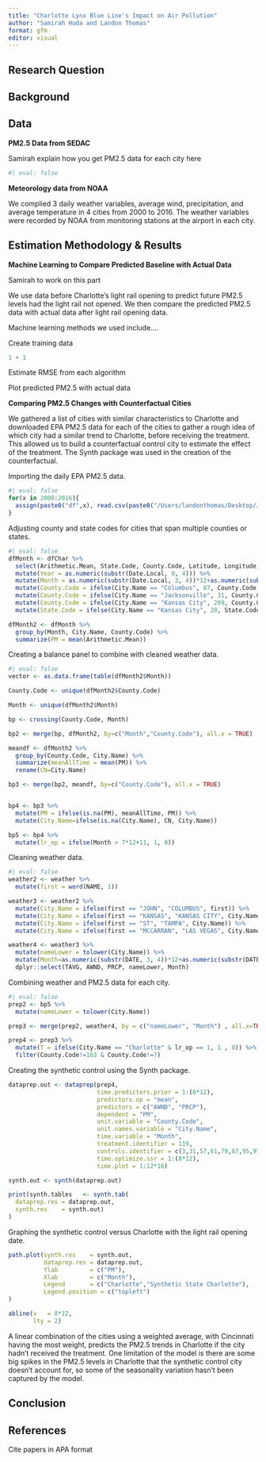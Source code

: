 ```yaml
---
title: "Charlotte Lynx Blue Line's Impact on Air Pollution"
author: "Samirah Huda and Landon Thomas"
format: gfm
editor: visual
---
```


## Research Question

## Background

## Data

**PM2.5 Data from SEDAC**

Samirah explain how you get PM2.5 data for each city here

```r
#| eval: false


```

**Meteorology data from NOAA**

We complied 3 daily weather variables, average wind, precipitation, and average temperature in 4 cities from 2000 to 2016. The weather variables were recorded by NOAA from monitoring stations at the airport in each city.

## Estimation Methodology & Results

**Machine Learning to Compare Predicted Baseline with Actual Data**

Samirah to work on this part

We use data before Charlotte's light rail opening to predict future PM2.5 levels had the light rail not opened. We then compare the predicted PM2.5 data with actual data after light rail opening data.

Machine learning methods we used include....

Create training data

```r
1 + 1
```

Estimate RMSE from each algorithm

Plot predicted PM2.5 with actual data

**Comparing PM2.5 Changes with Counterfactual Cities**

We gathered a list of cities with similar characteristics to Charlotte and downloaded EPA PM2.5 data for each of the cities to gather a rough idea of which city had a similar trend to Charlotte, before receiving the treatment. This allowed us to build a counterfactual control city to estimate the effect of the treatment. The Synth package was used in the creation of the counterfactual.

Importing the daily EPA PM2.5 data.

```r
#| eval: false
for(x in 2000:2016){
  assign(paste0("df",x), read.csv(paste0("/Users/landonthomas/Desktop/Junior Year/Fall Semester/F23 PRM/Data/daily_88101_",x,".csv")))
}
```

Adjusting county and state codes for cities that span multiple counties or states.

```r
#| eval: false
dfMonth <- dfChar %>%
  select(Arithmetic.Mean, State.Code, County.Code, Latitude, Longitude, City.Name, Date.Local) %>%
  mutate(Year = as.numeric(substr(Date.Local, 0, 4))) %>%
  mutate(Month = as.numeric(substr(Date.Local, 3, 4))*12+as.numeric(substr(Date.Local, 6,7))) %>%
  mutate(County.Code = ifelse(City.Name == "Columbus", 87, County.Code)) %>%
  mutate(County.Code = ifelse(City.Name == "Jacksonville", 31, County.Code)) %>%
  mutate(County.Code = ifelse(City.Name == "Kansas City", 209, County.Code)) %>%
  mutate(State.Code = ifelse(City.Name == "Kansas City", 20, State.Code))

dfMonth2 <- dfMonth %>% 
  group_by(Month, City.Name, County.Code) %>%
  summarize(PM = mean(Arithmetic.Mean))
```

Creating a balance panel to combine with cleaned weather data.

```r
#| eval: false
vector <- as.data.frame(table(dfMonth2$Month))

County.Code <- unique(dfMonth2$County.Code)

Month <- unique(dfMonth2$Month)

bp <- crossing(County.Code, Month)

bp2 <- merge(bp, dfMonth2, by=c("Month","County.Code"), all.x = TRUE)

meandf <- dfMonth2 %>%
  group_by(County.Code, City.Name) %>%
  summarize(meanAllTime = mean(PM)) %>%
  rename(CN=City.Name)

bp3 <- merge(bp2, meandf, by=c("County.Code"), all.x = TRUE)


bp4 <- bp3 %>%
  mutate(PM = ifelse(is.na(PM), meanAllTime, PM)) %>%
  mutate(City.Name=ifelse(is.na(City.Name), CN, City.Name))

bp5 <- bp4 %>%
  mutate(lr_op = ifelse(Month > 7*12+11, 1, 0))
```

Cleaning weather data.

```r
#| eval: false
weather2 <- weather %>%
  mutate(first = word(NAME, 1))

weather3 <- weather2 %>%
  mutate(City.Name = ifelse(first == "JOHN", "COLUMBUS", first)) %>%
  mutate(City.Name = ifelse(first == "KANSAS", "KANSAS CITY", City.Name)) %>%
  mutate(City.Name = ifelse(first == "ST", "TAMPA", City.Name)) %>%
  mutate(City.Name = ifelse(first == "MCCARRAN", "LAS VEGAS", City.Name))

weather4 <- weather3 %>%
  mutate(nameLower = tolower(City.Name)) %>%
  mutate(Month=as.numeric(substr(DATE, 3, 4))*12+as.numeric(substr(DATE, 6,7))) %>%
  dplyr::select(TAVG, AWND, PRCP, nameLower, Month)
```

Combining weather and PM2.5 data for each city.

```r
#| eval: false
prep2 <- bp5 %>%
  mutate(nameLower = tolower(City.Name))

prep3 <- merge(prep2, weather4, by = c("nameLower", "Month") , all.x=TRUE)

prep4 <- prep3 %>%
  mutate(T = ifelse(City.Name == "Charlotte" & lr_op == 1, 1 , 0)) %>%
  filter(County.Code!=163 & County.Code!=7)
```

Creating the synthetic control using the Synth package.

```r
dataprep.out <- dataprep(prep4, 
                         time.predictors.prior = 1:(8*12),
                         predictors.op = "mean",
                         predictors = c("AWND", "PRCP"),
                         dependent = "PM",
                         unit.variable = "County.Code",
                         unit.names.variable = "City.Name",
                         time.variable = "Month",
                         treatment.identifier = 119,
                         controls.identifier = c(3,31,57,61,79,87,95,97,209),
                         time.optimize.ssr = 1:(8*12),
                         time.plot = 1:12*16)

synth.out <- synth(dataprep.out)

print(synth.tables   <- synth.tab(
  dataprep.res = dataprep.out,
  synth.res    = synth.out)
)
```

Graphing the synthetic control versus Charlotte with the light rail opening date.

```r
path.plot(synth.res    = synth.out,
          dataprep.res = dataprep.out,
          Ylab         = c("PM"),
          Xlab         = c("Month"),
          Legend       = c("Charlotte","Synthetic State Charlotte"),
          Legend.position = c("topleft")
)

abline(v   = 8*12,
       lty = 2)
```

A linear combination of the cities using a weighted average, with Cincinnati having the most weight, predicts the PM2.5 trends in Charlotte if the city hadn't received the treatment. One limitation of the model is there are some big spikes in the PM2.5 levels in Charlotte that the synthetic control city doesn't account for, so some of the seasonality variation hasn't been captured by the model.

## Conclusion

## References

Cite papers in APA format

## 
